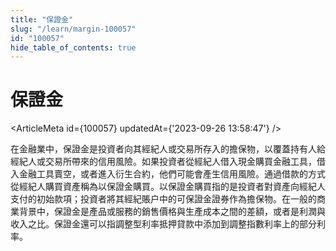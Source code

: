 ```yaml
---
title: "保證金"
slug: "/learn/margin-100057"
id: "100057"
hide_table_of_contents: true
---
```



# 保證金

<ArticleMeta id={100057} updatedAt={'2023-09-26 13:58:47'} />
<div className='border-solid border-b border-t-0 my-4 border-[var(--ifm-color-gray-300)]' />

在金融業中，保證金是投資者向其經紀人或交易所存入的擔保物，以覆蓋持有人給經紀人或交易所帶來的信用風險。如果投資者從經紀人借入現金購買金融工具，借入金融工具賣空，或者進入衍生合約，他們可能會產生信用風險。通過借款的方式從經紀人購買資產稱為以保證金購買。以保證金購買指的是投資者對資產向經紀人支付的初始款項；投資者將其經紀賬户中的可保證金證券作為擔保物。在一般的商業背景中，保證金是產品或服務的銷售價格與生產成本之間的差額，或者是利潤與收入之比。保證金還可以指調整型利率抵押貸款中添加到調整指數利率上的部分利率。
